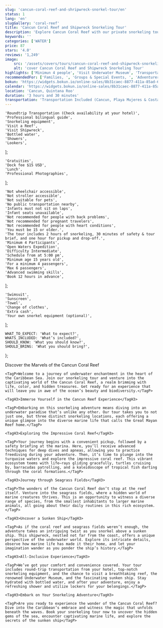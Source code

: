 ```yaml
---
slug: 'cancun-coral-reef-and-shripwreck-snorkel-tour/en'
status: 1
lang: 'en'
slugGallery: 'coral-reef'
title: 'Cancun Coral Reef and Shipwreck Snorkeling Tour'
description: 'Explore Cancun Coral Reef with our private snorkeling tour. Immerse yourself in the underwater wonders of the Caribbean Sea.'
keywords: ''
categories: ['WATER']
price: 87
stars: '4.0'
reviews: '1,249'
image:
    src: '/assets/covers/tours/cancun-coral-reef-and-shipwreck-snorkeling-tour.webp'
    alt: 'cover Cancun Coral Reef and Shipwreck Snorkeling Tour'
highlights: ['Minimun 4 people', 'Visit Underwater Museum', 'Transportation Included', 'Visit a Reef']
recommendedFor: ['Families, ', 'Groups & Special Events, ', 'Adventurers']
bokun: 'https://widgets.bokun.io/online-sales/8b31caec-8877-411a-85ad-682828170619/experience/792659?partialView=1'
calendar: 'https://widgets.bokun.io/online-sales/8b31caec-8877-411a-85ad-682828170619/experience-calendar/792659'
location: 'Cancun, Quintana Roo'
duration: '3 hours and 30 minutes'
transportation: 'Transportation Included (Cancun, Playa Mujeres & Costa Mujeres)'
---
```



    'Roundtrip Transportation (Check availability at your hotel)',
    'Professional bilingual guide',
    'Snorkeling equipment',
    'Visit a Reef',
    'Visit Shipwreck',
    'Bottled water',
    'Showers',
    'Lookers',
];

    'Gratuities',
    'Dock fee $15 USD',
    'Lunch',
    'Professional Photographies',
];

    'Not wheelchair accessible',
    'Not stroller accessible',
    'Not suitable for pets',
    'No public transportation nearby',
    'Infants must not sit on laps',
    'Infant seats unavailable',
    'Not recommended for people with back problems',
    'Not recommended for pregnant travelers',
    'Not recommended for people with heart conditions',
    'You must be 15 or older.',
    'The tour includes 2 hours of snorkeling, 30 minutes of safety & tour brief, and one hour for pickup and drop-off.',
    'Minimum 4 Participants',
    'Open Waters Expedition',
    'Difficulty Intermediate',
    'Schedule from at 5:00 pm',
    'Minimum age 15 years old',
    'For a minimum 4 passengers',
    'Max 6 passengers',
    'Advanced swimming skills',
    'Book 12 hours in advance',
];

    'Swimsuit',
    'Sunscreen',
    'Towel',
    'Change of clothes',
    'Extra cash',
    'Your own snorkel equipment (optional)',
];

    WHAT_TO_EXPECT: 'What to expect?',
    WHATS_INCLUDED: 'What’s included?',
    SHOULD_KNOW: 'What you should know?',
    SHOULD_BRING: 'What you should bring?',
};

<Accordion client:visible title={titles.WHAT_TO_EXPECT} idHash="whatToExpect">
    <TagH2>Discover the Marvels of the Cancun Coral Reef</TagH2>

    <TagP>Welcome to a journey of underwater enchantment in the heart of the Caribbean Sea. Join our snorkeling tour and venture into the captivating world of the Cancun Coral Reef, a realm brimming with life, color, and hidden treasures. Get ready for an experience that will leave you in awe of the ocean’s beauty and biodiversity.</TagP>

    <TagH3>Immerse Yourself in the Cancun Reef Experience</TagH3>

    <TagP>Embarking on this snorkeling adventure means diving into an underwater paradise that’s unlike any other. Our tour takes you to not just one, but three distinct snorkeling locations, each offering a unique glimpse into the diverse marine life that calls the Great Mayan Reef home.</TagP>

    <TagH3>Exploring the Impressive Coral Reef</TagH3>

    <TagP>Your journey begins with a convenient pickup, followed by a safety briefing at the marina. Here, you’ll receive advanced techniques for deep dives and apneas, allowing you to practice freediving during your adventure. Then, it’s time to plunge into the turquoise waters and explore the impressive coral reef. This vibrant ecosystem teems with life—rays gliding gracefully, turtles cruising by, barracudas patrolling, and a kaleidoscope of tropical fish darting through the coral formations.</TagP>

    <TagH3>Journey through Seagrass Fields</TagH3>

    <TagP>The wonders of the Cancun Coral Reef don’t stop at the reef itself. Venture into the seagrass fields, where a hidden world of marine creatures thrives. This is an opportunity to witness a diverse range of species, from the smallest inhabitants to larger marine animals, all going about their daily routines in this rich ecosystem.</TagP>

    <TagH3>Uncover a Sunken Ship</TagH3>

    <TagP>As if the coral reef and seagrass fields weren’t enough, the adventure takes an intriguing twist as you snorkel above a sunken ship. This shipwreck, nestled not far from the coast, offers a unique perspective of the underwater world. Explore its intricate details, observe how marine life has made it their home, and let your imagination wander as you ponder the ship’s history.</TagP>

    <TagH3>All-Inclusive Experience</TagH3>

    <TagP>We’ve got your comfort and convenience covered. Your tour includes round-trip transportation from your hotel, top-notch snorkeling equipment, and the chance to visit a breathtaking reef, the renowned Underwater Museum, and the fascinating sunken ship. Stay hydrated with bottled water, and after your adventure, enjoy a refreshing shower and utilize lockers for your belongings.</TagP>

    <TagH3>Embark on Your Snorkeling Adventure</TagH3>

    <TagP>Are you ready to experience the wonder of the Cancun Coral Reef? Dive into the Caribbean’s embrace and witness the magic that unfolds beneath the waves. Book your snorkeling tour now to uncover the hidden gems of the sea, encounter captivating marine life, and explore the secrets of the sunken ship</TagP>
</Accordion>

<Accordion client:visible title={titles.WHATS_INCLUDED} idHash="whatsIncluded">
    <Inclusions includes={includes} notIncludes={notIncludes} />
</Accordion>

<Accordion client:visible title={titles.SHOULD_KNOW} idHash="whatYouShouldKnow">
    <ShouldKnow shouldKnow={shouldKnow} />
</Accordion>

<Accordion client:visible title={titles.SHOULD_BRING} idHash="whatYouShouldBring">
    <ShouldBring shouldBring={shouldBring} />
</Accordion>